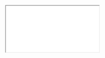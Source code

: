 
<Meta title="Guides and Resources/Angular/Resources"/>

<style>{`
  /* IMPORTANT to get iframes full-screening */
  html { overflow: hidden; }
  .sbdocs { padding: 0; }
  .sbdocs-content { width: calc(100%-2px); max-width: unset;}
`}</style>

<iframe
  src={'https://angular.io/docs'}
  style={{ width: '100%', height: '100vh' }}
></iframe>